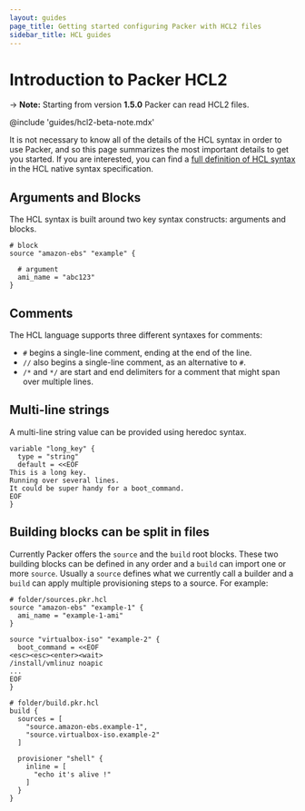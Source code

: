 ```yaml
---
layout: guides
page_title: Getting started configuring Packer with HCL2 files
sidebar_title: HCL guides
---
```


# Introduction to Packer HCL2

-> **Note:** Starting from version **1.5.0** Packer can read HCL2 files.

@include 'guides/hcl2-beta-note.mdx'

It is not necessary to know all of the details of the HCL syntax in order to
use Packer, and so this page summarizes the most important details to get you
started. If you are interested, you can find a [full definition of HCL
syntax](https://github.com/hashicorp/hcl2/blob/master/hcl/hclsyntax/spec.md) in
the HCL native syntax specification.

## Arguments and Blocks

The HCL syntax is built around two key syntax constructs: arguments and blocks.

```hcl
# block
source "amazon-ebs" "example" {

  # argument
  ami_name = "abc123"
}
```

## Comments

The HCL language supports three different syntaxes for comments:

- `#` begins a single-line comment, ending at the end of the line.
- `//` also begins a single-line comment, as an alternative to `#`.
- `/*` and `*/` are start and end delimiters for a comment that might
  span over multiple lines.

## Multi-line strings

A multi-line string value can be provided using heredoc syntax.

```hcl
variable "long_key" {
  type = "string"
  default = <<EOF
This is a long key.
Running over several lines.
It could be super handy for a boot_command.
EOF
}
```

## Building blocks can be split in files

Currently Packer offers the `source` and the `build` root blocks. These two
building blocks can be defined in any order and a `build` can import one or more
`source`. Usually a `source` defines what we currently call a builder and a
`build` can apply multiple provisioning steps to a source. For example:

```hcl
# folder/sources.pkr.hcl
source "amazon-ebs" "example-1" {
  ami_name = "example-1-ami"
}

source "virtualbox-iso" "example-2" {
  boot_command = <<EOF
<esc><esc><enter><wait>
/install/vmlinuz noapic
...
EOF
}
```

```hcl
# folder/build.pkr.hcl
build {
  sources = [
    "source.amazon-ebs.example-1",
    "source.virtualbox-iso.example-2"
  ]

  provisioner "shell" {
    inline = [
      "echo it's alive !"
    ]
  }
}
```
